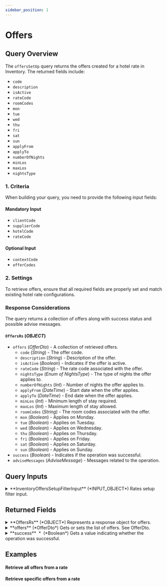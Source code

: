 ```yaml
---
sidebar_position: 1
---
```



# Offers

## Query Overview

The `offersSetUp` query returns the offers created for a hotel rate in Inventory. The returned fields include:

* `code`
* `description`
* `isActive`
* `rateCode`
* `roomCodes`
* `mon`
* `tue`
* `wed`
* `thu`
* `fri`
* `sat`
* `sun`
* `applyFrom`
* `applyTo`
* `numberOfNights`
* `minLos`
* `maxLos`
* `nightsType`

### 1. Criteria

When building your query, you need to provide the following input fields:

#### Mandatory Input
* `clientCode`
* `supplierCode`
* `hotelCode`
* `rateCode`

#### Optional Input
* `contextCode`
* `offerCodes`

### 2. Settings

To retrieve offers, ensure that all required fields are properly set and match existing hotel rate configurations.

### Response Considerations

The query returns a collection of offers along with success status and possible advise messages.

#### `OffersRs` (*OBJECT*)
* `offers` (*OfferDto*) - A collection of retrieved offers.
  * `code` (*String*) - The offer code.
  * `description` (*String*) - Description of the offer.
  * `isActive` (*Boolean*) - Indicates if the offer is active.
  * `rateCode` (*String*) - The rate code associated with the offer.
  * `nightsType` (*Enum of NightsType*) - The type of nights the offer applies to.
  * `numberOfNights` (*Int*) - Number of nights the offer applies to.
  * `applyFrom` (*DateTime*) - Start date when the offer applies.
  * `applyTo` (*DateTime*) - End date when the offer applies.
  * `minLos` (*Int*) - Minimum length of stay required.
  * `maxLos` (*Int*) - Maximum length of stay allowed.
  * `roomCodes` (*String*) - The room codes associated with the offer.
  * `mon` (*Boolean*) - Applies on Monday.
  * `tue` (*Boolean*) - Applies on Tuesday.
  * `wed` (*Boolean*) - Applies on Wednesday.
  * `thu` (*Boolean*) - Applies on Thursday.
  * `fri` (*Boolean*) - Applies on Friday.
  * `sat` (*Boolean*) - Applies on Saturday.
  * `sun` (*Boolean*) - Applies on Sunday.
* `success` (*Boolean*) - Indicates if the operation was successful.
* `adviseMessages` (*AdviseMessage*) - Messages related to the operation.

## Query Inputs


<details>
  <summary>
  **InventoryOffersSetupFilterInput** (*INPUT_OBJECT*)  
  Rates setup filter input.  
  </summary>
  
  <details style={{ pointerEvents: "none" }}>
    <summary>
    **hotelCode**&nbsp;<span class="required"> *</span>&nbsp; (*String*)  
    Hotel codes of the rooms to retrieve.  
    </summary>
  </details>

  <details style={{ pointerEvents: "none" }}>
    <summary>
    **clientCode**&nbsp;<span class="required"> *</span>&nbsp; (*String*)  
    Client code.  
    </summary>
  </details>

  <details style={{ pointerEvents: "none" }}>
    <summary>
    **supplierCode**&nbsp;<span class="required"> *</span>&nbsp; (*String*)  
    Travelgate Supplier/Channel code.  
    </summary>
  </details>

  <details style={{ pointerEvents: "none" }}>
    <summary>
    **contextCode** (*String*)  
    Travelgate Supplier/Channel context code.  
    </summary>
  </details>

  <details style={{ pointerEvents: "none" }}>
    <summary>
    **offerCodes** (*String*)  
    Offer codes.  
    </summary>
  </details>

  <details style={{ pointerEvents: "none" }}>
    <summary>
    **rateCode**&nbsp;<span class="required"> *</span>&nbsp; (*String*)  
    Rate code.  
    </summary>
  </details>
  
</details>



## Returned Fields


<details>
  <summary>
  **OffersRs** (*OBJECT*)  
  Represents a response object for offers.  
  </summary>
  
  
  <details>
    <summary>
    **adviseMessages** (*AdviseMessage*)  
    Gets or sets the list of advise messages associated with the offers.
See AdviseMessage.  
    </summary>

    <details style={{ pointerEvents: "none" }}>
      <summary>
      **code**&nbsp;<span class="required"> *</span>&nbsp; (*ID*)  
      AM code: The following codes can be returned:  
      </summary>
    </details>

    <details style={{ pointerEvents: "none" }}>
      <summary>
      **type**&nbsp;<span class="required"> *</span>&nbsp; (*String*)  
      Error type: The following types are valid:[type]  
      </summary>
    </details>

    <details style={{ pointerEvents: "none" }}>
      <summary>
      **description**&nbsp;<span class="required"> *</span>&nbsp; (*String*)  
      Error description  
      </summary>
    </details>

    <details style={{ pointerEvents: "none" }}>
      <summary>
      **level**&nbsp;<span class="required"> *</span>&nbsp; (*Enum of AdviseMessageLevel*)  
      Indicates the level of importance of the message.
Possible values: ERROR, WARN, INFO.  
      Possible values:  
      `WARN`  
      `ERROR`  
      `INFO`  
      </summary>
    </details>

    <details>
      <summary>
      **external** (*ExternalMessage*)  
      Specify the external message.  
      </summary>

      <details style={{ pointerEvents: "none" }}>
        <summary>
        **code** (*String*)  
        External code.  
        </summary>
      </details>

      <details style={{ pointerEvents: "none" }}>
        <summary>
        **message**&nbsp;<span class="required"> *</span>&nbsp; (*String*)  
        External message.  
        </summary>
      </details>
    </details>

    <details style={{ pointerEvents: "none" }}>
      <summary>
      **correlationID**&nbsp;<span class="required"> *</span>&nbsp; (*ID*)  
      Identifier to investigate the cause of the error.  
      </summary>
    </details>
  </details>

  <details>
    <summary>
    **offers** (*OfferDto*)  
    Gets or sets the list of offers.
See OfferDto.  
    </summary>

    <details style={{ pointerEvents: "none" }}>
      <summary>
      **rateCode** (*String*)  
      The rate code of the offer.  
      </summary>
    </details>

    <details style={{ pointerEvents: "none" }}>
      <summary>
      **code** (*String*)  
      The offer code.  
      </summary>
    </details>

    <details style={{ pointerEvents: "none" }}>
      <summary>
      **isActive**&nbsp;<span class="required"> *</span>&nbsp; (*Boolean*)  
      Indicates whether the offer is active.  
      </summary>
    </details>

    <details style={{ pointerEvents: "none" }}>
      <summary>
      **description** (*String*)  
      The description of the offer.  
      </summary>
    </details>

    <details style={{ pointerEvents: "none" }}>
      <summary>
      **nightsType**&nbsp;<span class="required"> *</span>&nbsp; (*Enum of NightsType*)  
      The type of the offer.  
      Possible values:  
      `FIRST`  
      `LAST`  
      `CHEAPEST`  
      </summary>
    </details>

    <details style={{ pointerEvents: "none" }}>
      <summary>
      **maxLos** (*Int*)  
      The maximum length of stay for the offer.  
      </summary>
    </details>

    <details style={{ pointerEvents: "none" }}>
      <summary>
      **minLos** (*Int*)  
      The minimum length of stay for the offer.  
      </summary>
    </details>

    <details style={{ pointerEvents: "none" }}>
      <summary>
      **applyFrom** (*DateTime*)  
      The start date when the offer applies.  
      </summary>
    </details>

    <details style={{ pointerEvents: "none" }}>
      <summary>
      **applyTo** (*DateTime*)  
      The end date when the offer applies.  
      </summary>
    </details>

    <details style={{ pointerEvents: "none" }}>
      <summary>
      **numberOfNights** (*Int*)  
      The number of free nights for the offer.  
      </summary>
    </details>

    <details style={{ pointerEvents: "none" }}>
      <summary>
      **roomCodes** (*String*)  
      The room codes associated with the offer.  
      </summary>
    </details>

    <details style={{ pointerEvents: "none" }}>
      <summary>
      **mon** (*Boolean*)  
      Indicates whether the offer applies on Monday.  
      </summary>
    </details>

    <details style={{ pointerEvents: "none" }}>
      <summary>
      **tue** (*Boolean*)  
      Indicates whether the offer applies on Tuesday.  
      </summary>
    </details>

    <details style={{ pointerEvents: "none" }}>
      <summary>
      **wed** (*Boolean*)  
      Indicates whether the offer applies on Wednesday.  
      </summary>
    </details>

    <details style={{ pointerEvents: "none" }}>
      <summary>
      **thu** (*Boolean*)  
      Indicates whether the offer applies on Thursday.  
      </summary>
    </details>

    <details style={{ pointerEvents: "none" }}>
      <summary>
      **fri** (*Boolean*)  
      Indicates whether the offer applies on Friday.  
      </summary>
    </details>

    <details style={{ pointerEvents: "none" }}>
      <summary>
      **sat** (*Boolean*)  
      Indicates whether the offer applies on Saturday.  
      </summary>
    </details>

    <details style={{ pointerEvents: "none" }}>
      <summary>
      **sun** (*Boolean*)  
      Indicates whether the offer applies on Sunday.  
      </summary>
    </details>
  </details>

  <details style={{ pointerEvents: "none" }}>
    <summary>
    **success**&nbsp;<span class="required"> *</span>&nbsp; (*Boolean*)  
    Gets a value indicating whether the operation was successful.  
    </summary>
  </details>
</details>



## Examples

#### Retrieve all offers from a rate

<GraphqlSample query={offersSetUpQuery} variables={offersSetUpVariables} />

#### Retrieve specific offers from a rate

<GraphqlSample query={offersSetUpQuery} variables={offersSetUpByCodesVariables} />